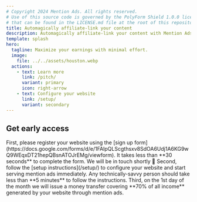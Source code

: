 ```yaml
---
# Copyright 2024 Mention Ads. All rights reserved.
# Use of this source code is governed by the PolyForm Shield 1.0.0 license
# that can be found in the LICENSE.md file at the root of this repository.
title: Automagically affiliate-link your content
description: Automagically affiliate-link your content with Mention Ads. Boost your website's revenue effortlessly by integrating our seamless affiliate linking solution. Learn how to set up and configure your site to maximize earnings with minimal effort.
template: splash
hero:
  tagline: Maximize your earnings with minimal effort.
  image:
    file: ../../assets/houston.webp
  actions:
    - text: Learn more
      link: /pitch/
      variant: primary
      icon: right-arrow
    - text: Configure your website
      link: /setup/
      variant: secondary
---
```



## Get early access

<CardGrid stagger>
  <Card title="Sign up for early access" icon="pencil">
    First, please register your website using the [sign up form](https://docs.google.com/forms/d/e/1FAIpQLScgthsxv8SdOA6Udj1A6KG9wQ9WEqxDT21hepQBsnATOJrEMg/viewform). It takes less than **30 seconds** to complete the form. We will be in touch shortly &#x1f44b;
  </Card>
  <Card title="Configure your website" icon="setting">
    Second, follow the [setup instructions](/setup/) to configure your website and start serving mention ads immediately. Any technically-savvy person should take less than **5 minutes** to follow the instructions.
  </Card>
  <Card title="Earn money" icon="rocket">
    Third, on the 1st day of the month we will issue a money transfer covering **70% of all income** generated by your website through mention ads.
  </Card>
</CardGrid>
